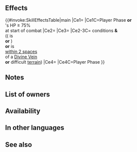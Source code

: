 {{Passive
|name=Trample
|type=A
|exclusive=0
|canUseWeapon={{WeaponList|Close}}
|canUseMove={{MoveList|Flying}}
|properties=random_owner
|1name=Trample
|1tagid=SID_見下す者
|1effect=If unit initiates combat or if foe's HP ≥ 75% at start of combat, grants Atk/Spd+7 to unit during combat, and also, if foe is infantry or armored, or if any space within 2 spaces of unit has a Divine Vein effect applied or counts as difficult terrain, excluding impassable terrain, grants an additional Atk/Spd+3 to unit and unit deals +5 damage during combat (excluding area-of-effect Specials).<br><br>If unit initiates combat, unit can make a follow-up attack before foe's next attack.
|1cost=300
|1required=Atk/Spd Catch 3
}}
==Effects==
{{#invoke:SkillEffectsTable|main
|Ce1={{Eft|Temporary buffs|Atk/Spd|7}}
|Ce1C=Player Phase '''or'''<br>{{Tgt|Foe}}'s HP ≥ 75%<br>at start of combat
|Ce2={{Eft|Temporary buffs|Atk/Spd|3}}
|Ce3={{Eft|Damage Boost|5}}
|Ce2-3C={{Eft|Temporary buffs|Atk/Spd|7}} conditions '''&'''<br>(({{Tgt|Foe}} is {{Mt|Infantry}}<br>'''or''' {{Mt|Armored}})<br>'''or'''{{Tgt|Unit}} is<br>[[within 2 spaces]]<br>of a [[Divine Vein]]<br>'''or''' difficult [[terrain]])
|Ce4={{Eft|Desperation}}
|Ce4C=Player Phase
}}

==Notes==
{{IfUnitInitiates}}
{{Temporary buffs}}
{{FlatDamageBoost|5}}
{{Follow-up before counter}}
==List of owners==
{{Skill Hero List}}
==Availability==
{{PassiveFocusList}}
{{PassiveDistributionList}}
{{PassiveCombatManualList}}
==In other languages==
{{OtherLanguages
|japanese=
|german=
|spanishEU=
|spanishLA=
|french=
|italian=
|chineseTW=
|portuguese=
}}
==See also==
{{See also skills|cond=Description LIKE '%within _ spaces of unit%a Divine Vein effect%' AND Exclusive='1'}}
{{Passives Navbox|A}}